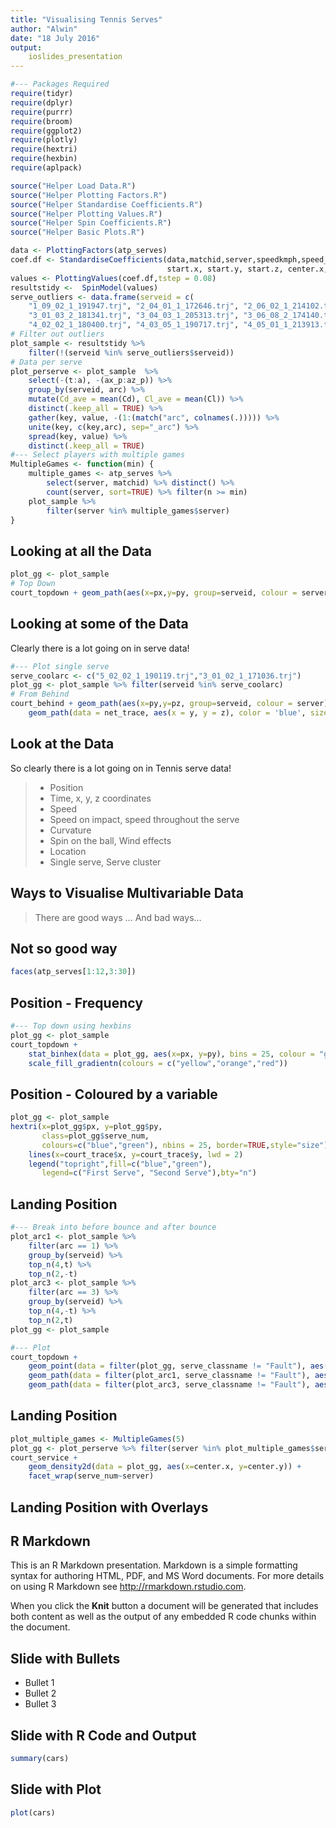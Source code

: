```yaml
---
title: "Visualising Tennis Serves"
author: "Alwin"
date: "18 July 2016"
output:
    ioslides_presentation
---
```


```r
#--- Packages Required
require(tidyr)
require(dplyr)
require(purrr)
require(broom)
require(ggplot2)
require(plotly)
require(hextri)
require(hexbin)
require(aplpack)
```

```r
source("Helper Load Data.R")
source("Helper Plotting Factors.R")
source("Helper Standardise Coefficients.R")
source("Helper Plotting Values.R")
source("Helper Spin Coefficients.R")
source("Helper Basic Plots.R")
```
```r
data <- PlottingFactors(atp_serves)
coef.df <- StandardiseCoefficients(data,matchid,server,speedkmph,speed_class,serve_num,serve_classname,side,scorername,
                                   start.x, start.y, start.z, center.x, center.y)
values <- PlottingValues(coef.df,tstep = 0.08)
resultstidy <-  SpinModel(values)
serve_outliers <- data.frame(serveid = c(
    "1_09_02_1_191947.trj", "2_04_01_1_172646.trj", "2_06_02_1_214102.trj",
    "3_01_03_2_181341.trj", "3_04_03_1_205313.trj", "3_06_08_2_174140.trj",
    "4_02_02_1_180400.trj", "4_03_05_1_190717.trj", "4_05_01_1_213913.trj"))
# Filter out outliers
plot_sample <- resultstidy %>% 
    filter(!(serveid %in% serve_outliers$serveid))
# Data per serve
plot_perserve <- plot_sample  %>% 
    select(-(t:a), -(ax_p:az_p)) %>%
    group_by(serveid, arc) %>%
    mutate(Cd_ave = mean(Cd), Cl_ave = mean(Cl)) %>%
    distinct(.keep_all = TRUE) %>%
    gather(key, value, -(1:(match("arc", colnames(.))))) %>%
    unite(key, c(key,arc), sep="_arc") %>%
    spread(key, value) %>%
    distinct(.keep_all = TRUE)
#--- Select players with multiple games
MultipleGames <- function(min) {
    multiple_games <- atp_serves %>% 
        select(server, matchid) %>% distinct() %>% 
        count(server, sort=TRUE) %>% filter(n >= min)
    plot_sample %>%
        filter(server %in% multiple_games$server)
}
```

## Looking at all the Data {.flexbox .vcenter}
```r
plot_gg <- plot_sample
# Top Down
court_topdown + geom_path(aes(x=px,y=py, group=serveid, colour = server), data=plot_gg, alpha = 1)
```

## Looking at some of the Data 
Clearly there is a lot going on in serve data!
<div class="centered">
```r
#--- Plot single serve
serve_coolarc <- c("5_02_02_1_190119.trj","3_01_02_1_171036.trj")
plot_gg <- plot_sample %>% filter(serveid %in% serve_coolarc)
# From Behind
court_behind + geom_path(aes(x=py,y=pz, group=serveid, colour = server), data=plot_gg, alpha = 1) + 
    geom_path(data = net_trace, aes(x = y, y = z), color = 'blue', size = 1.0)
```
</div>

## Look at the Data
So clearly there is a lot going on in Tennis serve data!
<div class="columns-2">

> - Position
    - Time, x, y, z coordinates
> - Speed
    - Speed on impact, speed throughout the serve
> - Curvature
    - Spin on the ball, Wind effects
> - Location
    - Single serve, Serve cluster
    
</div>

## Ways to Visualise Multivariable Data 
> There are good ways ...
> And bad ways...

## Not so good way {.flexbox .vcenter}
```r
faces(atp_serves[1:12,3:30])
```


## Position - Frequency {.flexbox .vcenter}
```r
#--- Top down using hexbins
plot_gg <- plot_sample
court_topdown + 
    stat_binhex(data = plot_gg, aes(x=px, y=py), bins = 25, colour = "gray", alpha = 0.7) +
    scale_fill_gradientn(colours = c("yellow","orange","red"))
```

## Position - Coloured by a variable {.flexbox .vcenter}
```r
plot_gg <- plot_sample
hextri(x=plot_gg$px, y=plot_gg$py,
       class=plot_gg$serve_num, 
       colours=c("blue","green"), nbins = 25, border=TRUE,style="size")
    lines(x=court_trace$x, y=court_trace$y, lwd = 2)
    legend("topright",fill=c("blue","green"),
       legend=c("First Serve", "Second Serve"),bty="n")
```

## Landing Position {.flexbox .vcenter}
```r
#--- Break into before bounce and after bounce
plot_arc1 <- plot_sample %>% 
    filter(arc == 1) %>%
    group_by(serveid) %>%
    top_n(4,t) %>%
    top_n(2,-t)
plot_arc3 <- plot_sample %>% 
    filter(arc == 3) %>%
    group_by(serveid) %>%
    top_n(4,-t) %>%
    top_n(2,t)
plot_gg <- plot_sample

#--- Plot
court_topdown + 
    geom_point(data = filter(plot_gg, serve_classname != "Fault"), aes(x=center.x, y=center.y, colour = scorername), alpha=0.5) +
    geom_path(data = filter(plot_arc1, serve_classname != "Fault"), aes(x=px,y=py, group=serveid, colour = scorername), alpha = 0.5) +
    geom_path(data = filter(plot_arc3, serve_classname != "Fault"), aes(x=px,y=py, group=serveid, colour = scorername), alpha = 0.5)
```

## Landing Position {.flexbox .vcenter}
```r
plot_multiple_games <- MultipleGames(5)
plot_gg <- plot_perserve %>% filter(server %in% plot_multiple_games$server)
court_service + 
    geom_density2d(data = plot_gg, aes(x=center.x, y=center.y)) +
    facet_wrap(serve_num~server)
```

## Landing Position with Overlays {.flexbox .vcenter}

## R Markdown

This is an R Markdown presentation. Markdown is a simple formatting syntax for authoring HTML, PDF, and MS Word documents. For more details on using R Markdown see <http://rmarkdown.rstudio.com>.

When you click the **Knit** button a document will be generated that includes both content as well as the output of any embedded R code chunks within the document.

## Slide with Bullets

- Bullet 1
- Bullet 2
- Bullet 3

## Slide with R Code and Output

```r
summary(cars)
```

## Slide with Plot

```r
plot(cars)
```

